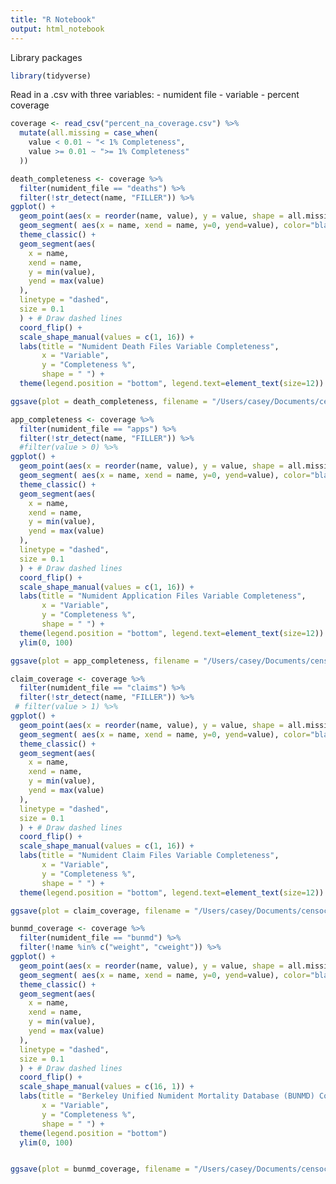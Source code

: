 ```yaml
---
title: "R Notebook"
output: html_notebook
---
```


Library packages
```r
library(tidyverse)
```


Read in a .csv with three variables: 
- numident file
- variable 
- percent coverage

```r
coverage <- read_csv("percent_na_coverage.csv") %>% 
  mutate(all.missing = case_when(
    value < 0.01 ~ "< 1% Completeness",
    value >= 0.01 ~ ">= 1% Completeness"
  ))
```

```r
death_completeness <- coverage %>% 
  filter(numident_file == "deaths") %>% 
  filter(!str_detect(name, "FILLER")) %>% 
ggplot() + 
  geom_point(aes(x = reorder(name, value), y = value, shape = all.missing), size = 3, show.legend = TRUE) + 
  geom_segment( aes(x = name, xend = name, y=0, yend=value), color="black") +
  theme_classic() +
  geom_segment(aes(
    x = name,
    xend = name, 
    y = min(value),
    yend = max(value)
  ),
  linetype = "dashed",
  size = 0.1
  ) + # Draw dashed lines
  coord_flip() + 
  scale_shape_manual(values = c(1, 16)) +
  labs(title = "Numident Death Files Variable Completeness",
       x = "Variable",
       y = "Completeness %",
       shape = " ") + 
  theme(legend.position = "bottom", legend.text=element_text(size=12))

ggsave(plot = death_completeness, filename = "/Users/casey/Documents/censoc/numident_paper/illustrations/death_coverage.png", height = 11, width = 8.5)
```

```r
app_completeness <- coverage %>% 
  filter(numident_file == "apps") %>% 
  filter(!str_detect(name, "FILLER")) %>% 
  #filter(value > 0) %>% 
ggplot() + 
  geom_point(aes(x = reorder(name, value), y = value, shape = all.missing), size = 3) + 
  geom_segment( aes(x = name, xend = name, y=0, yend=value), color="black") +
  theme_classic() +
  geom_segment(aes(
    x = name,
    xend = name, 
    y = min(value),
    yend = max(value)
  ),
  linetype = "dashed",
  size = 0.1
  ) + # Draw dashed lines
  coord_flip() + 
  scale_shape_manual(values = c(1, 16)) +
  labs(title = "Numident Application Files Variable Completeness",
       x = "Variable",
       y = "Completeness %",
       shape = " ") + 
  theme(legend.position = "bottom", legend.text=element_text(size=12)) +
  ylim(0, 100)

ggsave(plot = app_completeness, filename = "/Users/casey/Documents/censoc/numident_paper/illustrations/application_coverage.png", height = 11, width = 8.5)
```

```r
claim_coverage <- coverage %>% 
  filter(numident_file == "claims") %>% 
  filter(!str_detect(name, "FILLER")) %>% 
 # filter(value > 1) %>% 
ggplot() + 
  geom_point(aes(x = reorder(name, value), y = value, shape = all.missing), size = 3) + 
  geom_segment( aes(x = name, xend = name, y=0, yend=value), color="black") +
  theme_classic() +
  geom_segment(aes(
    x = name,
    xend = name, 
    y = min(value),
    yend = max(value)
  ),
  linetype = "dashed",
  size = 0.1
  ) + # Draw dashed lines
  coord_flip() + 
  scale_shape_manual(values = c(1, 16)) +
  labs(title = "Numident Claim Files Variable Completeness",
       x = "Variable",
       y = "Completeness %",
       shape = " ") + 
  theme(legend.position = "bottom", legend.text=element_text(size=12))

ggsave(plot = claim_coverage, filename = "/Users/casey/Documents/censoc/numident_paper/illustrations/claim_coverage.png", height = 11, width = 8.5)
```


```r
bunmd_coverage <- coverage %>% 
  filter(numident_file == "bunmd") %>% 
  filter(!name %in% c("weight", "cweight")) %>% 
ggplot() + 
  geom_point(aes(x = reorder(name, value), y = value, shape = all.missing), size = 3, show.legend = FALSE) + 
  geom_segment( aes(x = name, xend = name, y=0, yend=value), color="black") +
  theme_classic() +
  geom_segment(aes(
    x = name,
    xend = name, 
    y = min(value),
    yend = max(value)
  ),
  linetype = "dashed",
  size = 0.1
  ) + # Draw dashed lines
  coord_flip() + 
  scale_shape_manual(values = c(16, 1)) +
  labs(title = "Berkeley Unified Numident Mortality Database (BUNMD) Completeness",
       x = "Variable",
       y = "Completeness %",
       shape = " ") + 
  theme(legend.position = "bottom")
  ylim(0, 100)


ggsave(plot = bunmd_coverage, filename = "/Users/casey/Documents/censoc/numident_paper/illustrations/bunmd_coverage.png", height = 11, width = 8.5)
```

